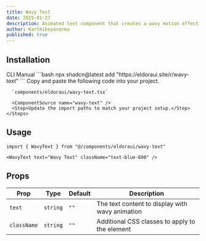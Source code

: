 ```yaml
---
title: Wavy Text
date: 2025-01-27
description: Animated text component that creates a wavy motion effect with each character moving up and down in sequence.
author: Karthikeyavarma
published: true
---
```


<ComponentPreview name="wavy-text-demo" />

## Installation

<Tabs defaultValue="cli">
  <TabsList>
    <TabsTrigger value="cli">CLI</TabsTrigger>
    <TabsTrigger value="manual">Manual</TabsTrigger>
  </TabsList>
  <TabsContent value="cli">
    ```bash 
    npx shadcn@latest add "https://eldoraui.site/r/wavy-text"
    ```
  </TabsContent>
  <TabsContent value="manual">
    <Steps>
      <Step>Copy and paste the following code into your project.</Step>

      `components/eldoraui/wavy-text.tsx`

      <ComponentSource name="wavy-text" />
      <Step>Update the import paths to match your project setup.</Step>
    </Steps>

  </TabsContent>
</Tabs>

## Usage

```tsx showLineNumbers
import { WavyText } from "@/components/eldoraui/wavy-text"
```

```tsx showLineNumbers
<WavyText text="Wavy Text" className="text-blue-600" />
```

## Props

| Prop        | Type     | Default | Description                                     |
| ----------- | -------- | ------- | ----------------------------------------------- |
| `text`      | `string` | `""`    | The text content to display with wavy animation |
| `className` | `string` | `""`    | Additional CSS classes to apply to the element  |
